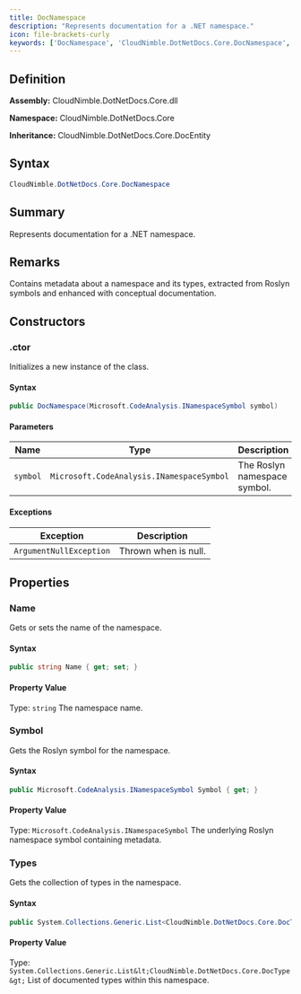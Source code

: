 ```yaml
---
title: DocNamespace
description: "Represents documentation for a .NET namespace."
icon: file-brackets-curly
keywords: ['DocNamespace', 'CloudNimble.DotNetDocs.Core.DocNamespace', 'CloudNimble.DotNetDocs.Core', 'class', 'CloudNimble.DotNetDocs.Core.DocEntity']
---
```


## Definition

**Assembly:** CloudNimble.DotNetDocs.Core.dll

**Namespace:** CloudNimble.DotNetDocs.Core

**Inheritance:** CloudNimble.DotNetDocs.Core.DocEntity

## Syntax

```csharp
CloudNimble.DotNetDocs.Core.DocNamespace
```

## Summary

Represents documentation for a .NET namespace.

## Remarks

Contains metadata about a namespace and its types, extracted from Roslyn symbols and enhanced
            with conceptual documentation.

## Constructors

### .ctor

Initializes a new instance of the  class.

#### Syntax

```csharp
public DocNamespace(Microsoft.CodeAnalysis.INamespaceSymbol symbol)
```

#### Parameters

| Name | Type | Description |
|------|------|-------------|
| `symbol` | `Microsoft.CodeAnalysis.INamespaceSymbol` | The Roslyn namespace symbol. |

#### Exceptions

| Exception | Description |
|-----------|-------------|
| `ArgumentNullException` | Thrown when  is null. |

## Properties

### Name

Gets or sets the name of the namespace.

#### Syntax

```csharp
public string Name { get; set; }
```

#### Property Value

Type: `string`
The namespace name.

### Symbol

Gets the Roslyn symbol for the namespace.

#### Syntax

```csharp
public Microsoft.CodeAnalysis.INamespaceSymbol Symbol { get; }
```

#### Property Value

Type: `Microsoft.CodeAnalysis.INamespaceSymbol`
The underlying Roslyn namespace symbol containing metadata.

### Types

Gets the collection of types in the namespace.

#### Syntax

```csharp
public System.Collections.Generic.List<CloudNimble.DotNetDocs.Core.DocType> Types { get; }
```

#### Property Value

Type: `System.Collections.Generic.List&lt;CloudNimble.DotNetDocs.Core.DocType&gt;`
List of documented types within this namespace.

